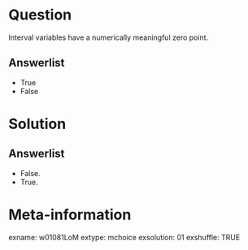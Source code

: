 Question
========
Interval variables have a numerically meaningful zero point.

Answerlist
----------
* True
* False


Solution
========

Answerlist
----------
* False.
* True.


Meta-information
================
exname: w01081LoM
extype: mchoice
exsolution: 01
exshuffle: TRUE